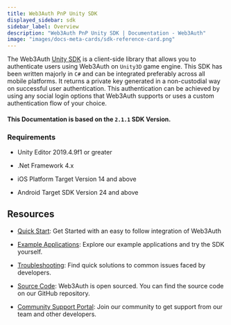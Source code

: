 ```yaml
---
title: Web3Auth PnP Unity SDK
displayed_sidebar: sdk
sidebar_label: Overview
description: "Web3Auth PnP Unity SDK | Documentation - Web3Auth"
image: "images/docs-meta-cards/sdk-reference-card.png"
---
```


The Web3Auth [Unity SDK](https://github.com/Web3Auth/web3auth-unity-sdk) is a client-side library
that allows you to authenticate users using Web3Auth on `Unity3D` game engine. This SDK has been
written majorly in `C#` and can be integrated preferably across all mobile platforms. It returns a
private key generated in a non-custodial way on successful user authentication. This authentication
can be achieved by using any social login options that Web3Auth supports or uses a custom
authentication flow of your choice.

#### This Documentation is based on the `2.1.1` SDK Version.

### Requirements

- Unity Editor 2019.4.9f1 or greater

- .Net Framework 4.x

- iOS Platform Target Version 14 and above

- Android Target SDK Version 24 and above

## Resources

- [Quick Start](/quick-start?product=PNP&sdk=PNP_UNITY&framework=IOS&stepIndex=0): Get Started with
  an easy to follow integration of Web3Auth

- [Example Applications](/examples?product=Plug+and+Play&sdk=Plug+and+Play+Unity+SDK): Explore our
  example applications and try the SDK yourself.

- [Troubleshooting](/troubleshooting): Find quick solutions to common issues faced by developers.

- [Source Code](https://github.com/Web3Auth/web3auth-unity-sdk): Web3Auth is open sourced. You can
  find the source code on our GitHub repository.

- [Community Support Portal](https://web3auth.io/community/c/help-pnp/pnp-unity/20): Join our
  community to get support from our team and other developers.
